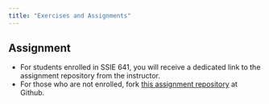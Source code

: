 ```yaml
---
title: "Exercises and Assignments"
---
```


## Assignment

- For students enrolled in SSIE 641, you will receive a dedicated link to the assignment repository from the instructor.
- For those who are not enrolled, fork [this assignment repository](https://github.com/sk-classroom/advnetsci-clustering) at Github.
